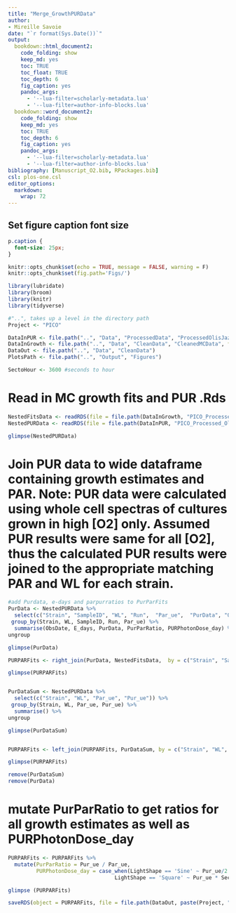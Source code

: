 ```yaml
---
title: "Merge_GrowthPURData"
author: 
- Mireille Savoie
date: "`r format(Sys.Date())`"
output:
  bookdown::html_document2:
    code_folding: show
    keep_md: yes
    toc: TRUE
    toc_float: TRUE
    toc_depth: 6
    fig_caption: yes
    pandoc_args: 
      - '--lua-filter=scholarly-metadata.lua'
      - '--lua-filter=author-info-blocks.lua'
  bookdown::word_document2:
    code_folding: show
    keep_md: yes
    toc: TRUE
    toc_depth: 6
    fig_caption: yes
    pandoc_args: 
      - '--lua-filter=scholarly-metadata.lua'
      - '--lua-filter=author-info-blocks.lua'
bibliography: [Manuscript_O2.bib, RPackages.bib]
csl: plos-one.csl
editor_options: 
  markdown: 
    wrap: 72
---
```



## Set figure caption font size
```css
p.caption {
  font-size: 25px;
}
```


```r
knitr::opts_chunk$set(echo = TRUE, message = FALSE, warning = F)
knitr::opts_chunk$set(fig.path='Figs/')
```


```r

library(lubridate)
library(broom)
library(knitr)
library(tidyverse)

```


```r
#"..", takes up a level in the directory path
Project <- "PICO"

DataInPUR <- file.path("..", "Data", "ProcessedData", "ProcessedOlisJazData", fsep = .Platform$file.sep)
DataInGrowth <- file.path("..", "Data", "CleanData", "CleanedMCData", fsep = .Platform$file.sep)
DataOut <- file.path("..", "Data", "CleanData")
PlotsPath <- file.path("..", "Output", "Figures")

SectoHour <- 3600 #seconds to hour
```


# Read in MC growth fits and PUR .Rds
```r

NestedFitsData <- readRDS(file = file.path(DataInGrowth, "PICO_Processed_MCGrowthFits.Rds"))
NestedPURData <- readRDS(file = file.path(DataInPUR, "PICO_Processed_OlisJazMetaPUR.Rds"))

glimpse(NestedPURData)
```

# Join PUR data to wide dataframe containing growth estimates and PAR. Note: PUR data were calculated using whole cell spectras of cultures grown in high [O2] only. Assumed PUR results were same for all [O2], thus the calculated PUR results were joined to the appropriate matching PAR and WL for each strain.  
```r
#add Purdata, e-days and parpurratios to PurParFits
PurData <- NestedPURData %>% 
  select(c("Strain", "SampleID", "WL", "Run",  "Par_ue",  "PurData", "ObsDate", "E_days", "PurParRatio", "PURPhotonDose_day")) %>% 
 group_by(Strain, WL, SampleID, Run, Par_ue) %>% 
  summarise(ObsDate, E_days, PurData, PurParRatio, PURPhotonDose_day) %>% 
ungroup

glimpse(PurData)

PURPARFits <- right_join(PurData, NestedFitsData,  by = c("Strain", "SampleID", "WL", "Run",  "Par_ue"), keep = NULL)

glimpse(PURPARFits)


PurDataSum <- NestedPURData %>% 
  select(c("Strain", "WL", "Par_ue", "Pur_ue")) %>% 
 group_by(Strain, WL, Par_ue, Pur_ue) %>% 
  summarise() %>% 
ungroup

glimpse(PurDataSum)


PURPARFits <- left_join(PURPARFits, PurDataSum, by = c("Strain", "WL", "Par_ue"))

glimpse(PURPARFits)

remove(PurDataSum)
remove(PurData)
```
# mutate PurParRatio to get ratios for all growth estimates as well as PURPhotonDose_day
```r
PURPARFits <- PURPARFits %>% 
  mutate(PurParRatio = Pur_ue / Par_ue,
         PURPhotonDose_day = case_when(LightShape == 'Sine' ~ Pur_ue/2 * SectoHour * Photoperiod,
                                  LightShape == 'Square' ~ Pur_ue * SectoHour * Photoperiod))

glimpse (PURPARFits)
```

```r
saveRDS(object = PURPARFits, file = file.path(DataOut, paste(Project, "Merged_GrowthFitsPURPAR.Rds",  sep = "_")), ascii = FALSE, version = NULL, compress = "xz", refhook = NULL)
```

